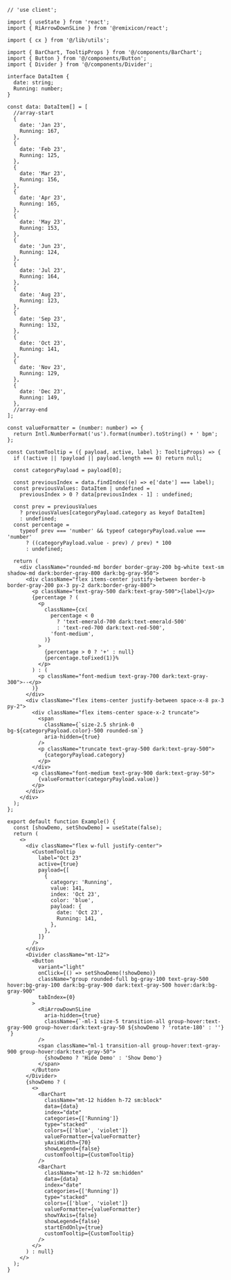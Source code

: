 ````tsx
// 'use client';

import { useState } from 'react';
import { RiArrowDownSLine } from '@remixicon/react';

import { cx } from '@/lib/utils';

import { BarChart, TooltipProps } from '@/components/BarChart';
import { Button } from '@/components/Button';
import { Divider } from '@/components/Divider';

interface DataItem {
  date: string;
  Running: number;
}

const data: DataItem[] = [
  //array-start
  {
    date: 'Jan 23',
    Running: 167,
  },
  {
    date: 'Feb 23',
    Running: 125,
  },
  {
    date: 'Mar 23',
    Running: 156,
  },
  {
    date: 'Apr 23',
    Running: 165,
  },
  {
    date: 'May 23',
    Running: 153,
  },
  {
    date: 'Jun 23',
    Running: 124,
  },
  {
    date: 'Jul 23',
    Running: 164,
  },
  {
    date: 'Aug 23',
    Running: 123,
  },
  {
    date: 'Sep 23',
    Running: 132,
  },
  {
    date: 'Oct 23',
    Running: 141,
  },
  {
    date: 'Nov 23',
    Running: 129,
  },
  {
    date: 'Dec 23',
    Running: 149,
  },
  //array-end
];

const valueFormatter = (number: number) => {
  return Intl.NumberFormat('us').format(number).toString() + ' bpm';
};

const CustomTooltip = ({ payload, active, label }: TooltipProps) => {
  if (!active || !payload || payload.length === 0) return null;

  const categoryPayload = payload[0];

  const previousIndex = data.findIndex((e) => e['date'] === label);
  const previousValues: DataItem | undefined =
    previousIndex > 0 ? data[previousIndex - 1] : undefined;

  const prev = previousValues
    ? previousValues[categoryPayload.category as keyof DataItem]
    : undefined;
  const percentage =
    typeof prev === 'number' && typeof categoryPayload.value === 'number'
      ? ((categoryPayload.value - prev) / prev) * 100
      : undefined;

  return (
    <div className="rounded-md border border-gray-200 bg-white text-sm shadow-md dark:border-gray-800 dark:bg-gray-950">
      <div className="flex items-center justify-between border-b border-gray-200 px-3 py-2 dark:border-gray-800">
        <p className="text-gray-500 dark:text-gray-500">{label}</p>
        {percentage ? (
          <p
            className={cx(
              percentage < 0
                ? 'text-emerald-700 dark:text-emerald-500'
                : 'text-red-700 dark:text-red-500',
              'font-medium',
            )}
          >
            {percentage > 0 ? '+' : null}
            {percentage.toFixed(1)}%
          </p>
        ) : (
          <p className="font-medium text-gray-700 dark:text-gray-300">--</p>
        )}
      </div>
      <div className="flex items-center justify-between space-x-8 px-3 py-2">
        <div className="flex items-center space-x-2 truncate">
          <span
            className={`size-2.5 shrink-0 bg-${categoryPayload.color}-500 rounded-sm`}
            aria-hidden={true}
          />
          <p className="truncate text-gray-500 dark:text-gray-500">
            {categoryPayload.category}
          </p>
        </div>
        <p className="font-medium text-gray-900 dark:text-gray-50">
          {valueFormatter(categoryPayload.value)}
        </p>
      </div>
    </div>
  );
};

export default function Example() {
  const [showDemo, setShowDemo] = useState(false);
  return (
    <>
      <div className="flex w-full justify-center">
        <CustomTooltip
          label="Oct 23"
          active={true}
          payload={[
            {
              category: 'Running',
              value: 141,
              index: 'Oct 23',
              color: 'blue',
              payload: {
                date: 'Oct 23',
                Running: 141,
              },
            },
          ]}
        />
      </div>
      <Divider className="mt-12">
        <Button
          variant="light"
          onClick={() => setShowDemo(!showDemo)}
          className="group rounded-full bg-gray-100 text-gray-500 hover:bg-gray-100 dark:bg-gray-900 dark:text-gray-500 hover:dark:bg-gray-900"
          tabIndex={0}
        >
          <RiArrowDownSLine
            aria-hidden={true}
            className={`-ml-1 size-5 transition-all group-hover:text-gray-900 group-hover:dark:text-gray-50 ${showDemo ? 'rotate-180' : ''} `}
          />
          <span className="ml-1 transition-all group-hover:text-gray-900 group-hover:dark:text-gray-50">
            {showDemo ? 'Hide Demo' : 'Show Demo'}
          </span>
        </Button>
      </Divider>
      {showDemo ? (
        <>
          <BarChart
            className="mt-12 hidden h-72 sm:block"
            data={data}
            index="date"
            categories={['Running']}
            type="stacked"
            colors={['blue', 'violet']}
            valueFormatter={valueFormatter}
            yAxisWidth={70}
            showLegend={false}
            customTooltip={CustomTooltip}
          />
          <BarChart
            className="mt-12 h-72 sm:hidden"
            data={data}
            index="date"
            categories={['Running']}
            type="stacked"
            colors={['blue', 'violet']}
            valueFormatter={valueFormatter}
            showYAxis={false}
            showLegend={false}
            startEndOnly={true}
            customTooltip={CustomTooltip}
          />
        </>
      ) : null}
    </>
  );
}

````